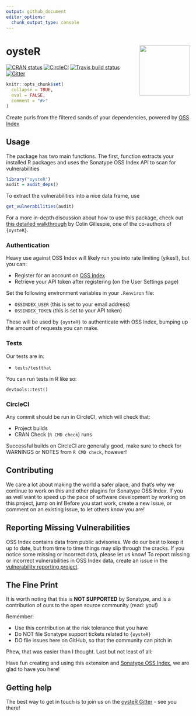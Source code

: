 ```yaml
--- 
output: github_document
editor_options: 
  chunk_output_type: console
---
```


<!-- README.md is generated from README.Rmd. Please edit that file -->


# oysteR <a href='https://tidyverse.tidyverse.org'><img src='man/figures/logo.png' align="right" height="138.5" /></a>


[![CRAN status](https://www.r-pkg.org/badges/version/oysteR)](https://CRAN.R-project.org/package=oysteR)
[![CircleCI](https://circleci.com/gh/sonatype-nexus-community/oysteR.svg?style=shield)](https://circleci.com/gh/sonatype-nexus-community/oysteR)
[![Travis build status](https://travis-ci.org/sonatype-nexus-community/oysteR.svg?branch=master)](https://travis-ci.org/sonatype-nexus-community/oysteR)
[![Gitter](https://badges.gitter.im/sonatype-nexus-community/oysteR.svg)](https://gitter.im/sonatype-nexus-community/oysteR?utm_source=badge&utm_medium=badge&utm_campaign=pr-badge)

```r
knitr::opts_chunk$set(
  collapse = TRUE,
  eval = FALSE,
  comment = "#>"
)
```

Create purls from the filtered sands of your dependencies, powered by [OSS Index](https://ossindex.sonatype.org/)

## Usage

The package has two main functions. The first, function extracts
your installed R packages and uses the Sonatype OSS Index API to scan for 
vulnerabilities

```r
library("oysteR")
audit = audit_deps()
```
To extract the vulnerabilities into a nice data frame, use
```r
get_vulnerabilities(audit)
```

For a more in-depth discussion about how to use this package, check out [this detailed walkthrough](https://www.jumpingrivers.com/blog/r-package-vulnerabilities-security/) by Colin Gillespie, one of the co-authors of `{oysteR}`.

### Authentication

Heavy use against OSS Index will likely run you into rate limiting (yikes!), but you can:

- Register for an account on [OSS Index](https://ossindex.sonatype.org/)
- Retrieve your API token after registering (on the User Settings page)

Set the following environment variables in your `.Renviron` file:

  - `OSSINDEX_USER` (this is set to your email address)
  - `OSSINDEX_TOKEN` (this is set to your API token)

These will be used by `{oysteR}` to authenticate with OSS Index, bumping up the amount of requests you can make.

### Tests

Our tests are in:

- `tests/testthat`

You can run tests in R like so:

`devtools::test()`

### CircleCI

Any commit should be run in CircleCI, which will check that:

- Project builds
- CRAN Check (`R CMD check`) runs

Successful builds on CircleCI are generally good, make sure to check for WARNINGS or NOTES from `R CMD check`, however!

## Contributing

We care a lot about making the world a safer place, and that's why we continue to work on this and other plugins for Sonatype OSS Index. If you as well want to speed up the pace of software development by working on this project, jump on in! Before you start work, create a new issue, or comment on an existing issue, to let others know you are!

## Reporting Missing Vulnerabilities

OSS Index contains data from public advisories. We do our best to keep it up to date, but from time to time things may slip through the cracks. If you notice some missing or incorrect data, please let us know! To report missing or incorrect vulnerabilities in OSS Index data, create an issue in the [vulnerability reporting project](https://github.com/OSSIndex/vulns).

## The Fine Print

It is worth noting that this is **NOT SUPPORTED** by Sonatype, and is a contribution of ours
to the open source community (read: you!)

Remember:

- Use this contribution at the risk tolerance that you have
- Do NOT file Sonatype support tickets related to `{oysteR}`
- DO file issues here on GitHub, so that the community can pitch in

Phew, that was easier than I thought. Last but not least of all:

Have fun creating and using this extension and [Sonatype OSS Index](https://ossindex.sonatype.org/), we are glad to have you here!

## Getting help

The best way to get in touch is to join us on the [oysteR Gitter](https://gitter.im/sonatype-nexus-community/oysteR) - see you there!
